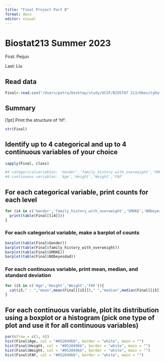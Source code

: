 ```yaml
---
title: "Final Project Part B"
format: docx
editor: visual
---
```

# Biostat213 Summer 2023 

First: Peijun

Last: Liu

## Read data

```r
Final<-read.csv("/Users/petra/Desktop/study/UCSF/BIOSTAT 213/ObesityDataSet.csv")

```

## Summary

[1pt] Print the structure of 'hf':

```r
str(Final)
```

## Identify up to 4 categorical and up to 4 continuous variables of your choice

```r
sapply(Final, class)

#4 categoricalvariables: 'Gender','family_history_with_overweight','SMOKE','NObeyesdad'
#4 continuous variables: 'Age','Height','Weight','FAF'
```

## For each categorical variable, print counts for each level
```r
for (i4 in c('Gender','family_history_with_overweight','SMOKE','NObeyesdad')){
  print(table(Final[[i4]]))
}
```

### For each categorical variable, make a barplot of counts
```r

barplot(table(Final$Gender))
barplot(table(Final$family_history_with_overweight))
barplot(table(Final$SMOKE))
barplot(table(Final$NObeyesdad))
```

### For each continuous variable, print mean, median, and standard deviation
```r
for (i5 in c('Age','Height','Weight','FAF')){
  cat(i5," : ","mean",mean(Final[[i5]])," ","median",median(Final[[i5]])," ","standard deviation",sd(Final[[i5]]),"\n")
}

```
## For each continuous variable, plot its distribution using a boxplot or a histogram (pick one type of plot and use it for all continuous variables)
```r
par(mfrow = c(1, 4))
hist(Final$Age, col = "#052049bb", border = "white", main = "")
hist(Final$Height, col = "#052049bb", border = "white", main = "")
hist(Final$Weight, col = "#052049bb", border = "white", main = "")
hist(Final$FAF, col = "#052049bb", border = "white", main = "")
```
